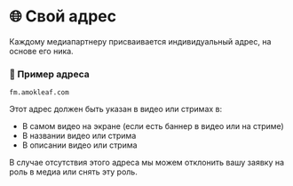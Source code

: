 
# 🌐 Свой адрес

Каждому медиапартнеру присваивается индивидуальный адрес, на основе его ника.

### 🧷 Пример адреса
```
fm.amokleaf.com
```

Этот адрес должен быть указан в видео или стримах в:
- В самом видео на экране (если есть баннер в видео или на стриме)
- В названии видео или стрима
- В описании видео или стрима

<Callout type="warning">
  В случае отсутствия этого адреса мы можем отклонить вашу заявку на роль в медиа или снять эту роль.
</Callout>
